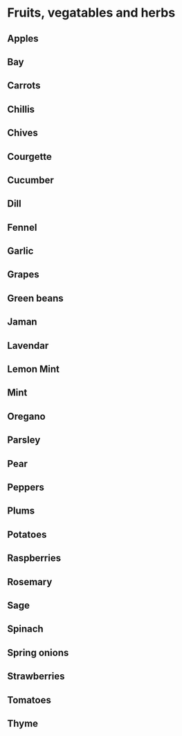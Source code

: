 # Fruits, vegatables and herbs

## Apples

## Bay

## Carrots

## Chillis

## Chives

## Courgette

## Cucumber

## Dill

## Fennel

## Garlic

## Grapes

## Green beans

## Jaman

## Lavendar

## Lemon Mint

## Mint

## Oregano

## Parsley

## Pear

## Peppers

## Plums

## Potatoes

## Raspberries

## Rosemary

## Sage

## Spinach

## Spring onions

## Strawberries

## Tomatoes

## Thyme